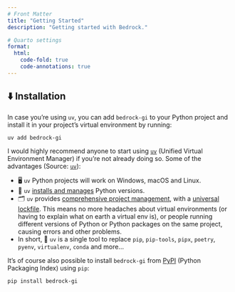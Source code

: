 ```yaml
---
# Front Matter
title: "Getting Started"
description: "Getting started with Bedrock."

# Quarto settings
format:
  html:
    code-fold: true
    code-annotations: true
---
```


## ⬇️ Installation

In case you're using `uv`, you can add `bedrock-gi` to your Python project and install it in your project's virtual environment by running:

```bash
uv add bedrock-gi
```

I would highly recommend anyone to start using [`uv`](https://docs.astral.sh/uv/) (Unified Virtual Environment Manager) if you're not already doing so. Some of the advantages (Source: [`uv`](https://docs.astral.sh/uv/)):

- 🖥️ `uv` Python projects will work on Windows, macOS and Linux.
- 🐍 `uv` [installs and manages](https://docs.astral.sh/uv/#python-management) Python versions.
- 🗂️ `uv` provides [comprehensive project management](https://docs.astral.sh/uv/#project-management), with a [universal lockfile](https://docs.astral.sh/uv/concepts/projects/#project-lockfile). This means no more headaches about virtual environments (or having to explain what on earth a virtual env is), or people running different versions of Python or Python packages on the same project, causing errors and other problems.
- In short, 🚀 `uv` is a single tool to replace `pip`, `pip-tools`, `pipx`, `poetry`, `pyenv`, `virtualenv`, `conda` and more...

It's of course also possible to install `bedrock-gi` from [PyPI](https://pypi.org/project/bedrock-gi/) (Python Packaging Index) using `pip`:

```bash
pip install bedrock-gi
```
